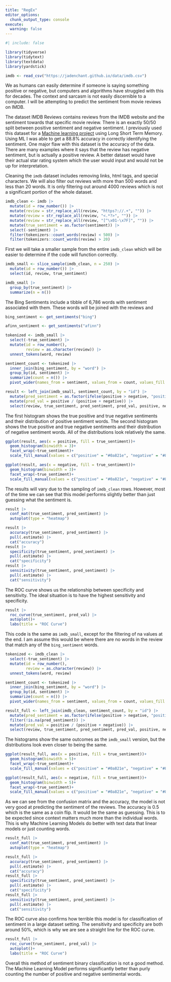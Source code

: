 ```yaml
---
title: "RegEx"
editor_options: 
  chunk_output_type: console
execute:
  warning: false
---
```


```r
#| include: false

library(tidyverse)
library(tidytext)
library(textdata)
library(yardstick)

imdb <- read_csv("https://jadenchant.github.io/data/imdb.csv")
```

We as humans can easily determine if someone is saying something positive or negative, but computers and algorithms have struggled with this for decades. The context and sarcasm is not easily discernible to a computer. I will be attempting to predict the sentiment from movie reviews on IMDB. 

The dataset IMDB Reviews contains reviews from the IMDB website and the sentiment towards that specific movie review. There is an exactly 50/50 split between positive sentiment and negative sentiment. I previously used this dataset for a [Machine learning project](https://jadenchant.github.io/pages/projects/lstm/) using Long Short Term Memory. Using ML I was able to get a 88.8% accuracy in correctly identifying the sentiment. One major flaw with this dataset is the accuracy of the data. There are many examples where it says that the review has negative sentiment, but is actually a positive review. A better dataset would have their actual star rating system which the user would input and would not be up for interpretation. 

Cleaning the `imdb` dataset includes removing links, html tags, and special characters. We will also filter out reviews with more than 500 words and less than 20 words. It is only filtering out around 4000 reviews which is not a significant portion of the whole dataset.

```r
imdb_clean <- imdb |>
  mutate(id = row_number()) |>
  mutate(review = str_replace_all(review, "https?://.+", "")) |>
  mutate(review = str_replace_all(review, "<.*?>", "")) |>
  mutate(review = str_replace_all(review, "[^\x01-\x7F]", "")) |>
  mutate(true_sentiment = as.factor(sentiment)) |>
  select(-sentiment) |>
  filter(tokenizers::count_words(review) < 500) |>
  filter(tokenizers::count_words(review) > 20)
```

First we will take a smaller sample from the entire `imdb_clean` which will be easier to determine if the code will function correctly.

```r
imdb_small <- slice_sample(imdb_clean, n = 250) |>
  mutate(id = row_number()) |>
  select(id, review, true_sentiment)

imdb_small |>
  group_by(true_sentiment) |>
  summarize(n = n())
```

The Bing Sentiments include a tibble of 6,786 words with sentiment associated with them. These words will be joined with the reviews and 

```r
bing_sentiment <- get_sentiments("bing")

afinn_sentiment <- get_sentiments("afinn")

tokenized <- imdb_small |>
  select(-true_sentiment) |>
  mutate(id = row_number(), 
         review = as.character(review)) |>
  unnest_tokens(word, review)

sentiment_count <- tokenized |>
  inner_join(bing_sentiment, by = "word") |>
  group_by(id, sentiment) |>
  summarize(count = n()) |>
  pivot_wider(names_from = sentiment, values_from = count, values_fill = 0)

result <- left_join(imdb_small, sentiment_count, by = "id") |>
  mutate(pred_sentiment = as.factor(ifelse(positive > negative, "positive", "negative"))) |>
  mutate(pred_val = positive / (positive + negative)) |>
  select(review, true_sentiment, pred_sentiment, pred_val, positive, negative)
```

The first histogram shows the true positive and true negative sentiments and their distribution of positive sentiment words. The second histogram shows the true positive and true negative sentiments and their distribution of negative sentiment words. All of the distributions look relatively the same.

```r
ggplot(result, aes(x = positive, fill = true_sentiment))+
  geom_histogram(binwidth = 3)+
  facet_wrap(~true_sentiment)+
  scale_fill_manual(values = c("positive" = "#0a821e", "negative" = "#8c160e"))

ggplot(result, aes(x = negative, fill = true_sentiment))+
  geom_histogram(binwidth = 3)+
  facet_wrap(~true_sentiment)+
  scale_fill_manual(values = c("positive" = "#0a821e", "negative" = "#8c160e"))
```

The results will vary due to the sampling of `imdb_clean` rows. However, most of the time we can see that this model performs slightly better than just guessing what the sentiment is. 

```r
result |>
  conf_mat(true_sentiment, pred_sentiment) |>
  autoplot(type = "heatmap")

result |>
  accuracy(true_sentiment, pred_sentiment) |>
  pull(.estimate) |>
  cat("accuracy")
result |>
  specificity(true_sentiment, pred_sentiment) |>
  pull(.estimate) |>
  cat("specificity")
result |>
  sensitivity(true_sentiment, pred_sentiment) |>
  pull(.estimate) |>
  cat("sensitivity")
```

The ROC curve shows us the relationship between specificity and sensitivity. The ideal situation is to have the highest sensitivity and specificity. 

```r
result |>
  roc_curve(true_sentiment, pred_val) |>
  autoplot()+
  labs(title = "ROC Curve")
```

This code is the same as `imdb_small`, except for the filtering of na values at the end. I am assume this would be where there are no words in the review that match any of the `bing_sentiment` words. 

```r
tokenized <- imdb_clean |>
  select(-true_sentiment) |>
  mutate(id = row_number(), 
         review = as.character(review)) |>
  unnest_tokens(word, review)

sentiment_count <- tokenized |>
  inner_join(bing_sentiment, by = "word") |>
  group_by(id, sentiment) |>
  summarize(count = n()) |>
  pivot_wider(names_from = sentiment, values_from = count, values_fill = 0)

result_full <- left_join(imdb_clean, sentiment_count, by = "id") |>
  mutate(pred_sentiment = as.factor(ifelse(positive > negative, "positive", "negative"))) |>
  filter(!is.na(pred_sentiment)) |>
  mutate(pred_val = positive / (positive + negative)) |>
  select(review, true_sentiment, pred_sentiment, pred_val, positive, negative)
```

The histograms show the same outcomes as the `imdb_small` version, but the distributions look even closer to being the same.

```r
ggplot(result_full, aes(x = positive, fill = true_sentiment))+
  geom_histogram(binwidth = 5)+
  facet_wrap(~true_sentiment)+
  scale_fill_manual(values = c("positive" = "#0a821e", "negative" = "#8c160e"))

ggplot(result_full, aes(x = negative, fill = true_sentiment))+
  geom_histogram(binwidth = 5)+
  facet_wrap(~true_sentiment)+
  scale_fill_manual(values = c("positive" = "#0a821e", "negative" = "#8c160e"))
```

As we can see from the confusion matrix and the accuracy, the model is not very good at predicting the sentiment of the reviews. The accuracy is 0.5 which is the same as a coin flip. It would be the same as guessing. This is to be expected since context matters much more than the individual words. This is why Machine Learning Models do better with text data that linear models or just counting words. 

```r
result_full |>
  conf_mat(true_sentiment, pred_sentiment) |>
  autoplot(type = "heatmap")

result_full |>
  accuracy(true_sentiment, pred_sentiment) |>
  pull(.estimate) |>
  cat("accuracy")
result_full |>
  specificity(true_sentiment, pred_sentiment) |>
  pull(.estimate) |>
  cat("specificity")
result_full |>
  sensitivity(true_sentiment, pred_sentiment) |>
  pull(.estimate) |>
  cat("sensitivity")
```

The ROC curve also confirms how terrible this model is for classification of sentiment in a large dataset setting. The sensitivity and specificity are both around 50%, which is why we are see a straight line for the ROC curve.

```r
result_full |>
  roc_curve(true_sentiment, pred_val) |>
  autoplot()+
  labs(title = "ROC Curve")
```

Overall this method of sentiment binary classification is not a good method. The Machine Learning Model performs significantly better than purly counting the number of positive and negative sentimental words. 










